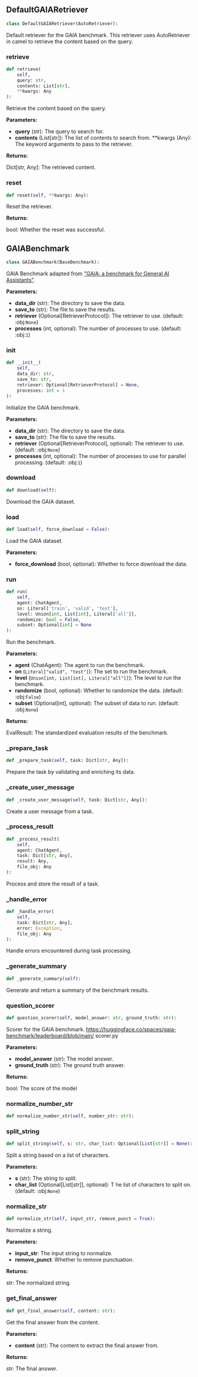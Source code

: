 <a id="camel.benchmarks.gaia"></a>

<a id="camel.benchmarks.gaia.DefaultGAIARetriever"></a>

## DefaultGAIARetriever

```python
class DefaultGAIARetriever(AutoRetriever):
```

Default retriever for the GAIA benchmark.
This retriever uses AutoRetriever in camel to retrieve the content based on
the query.

<a id="camel.benchmarks.gaia.DefaultGAIARetriever.retrieve"></a>

### retrieve

```python
def retrieve(
    self,
    query: str,
    contents: List[str],
    **kwargs: Any
):
```

Retrieve the content based on the query.

**Parameters:**

- **query** (str): The query to search for.
- **contents** (List[str]): The list of contents to search from. **kwargs (Any): The keyword arguments to pass to the retriever.

**Returns:**

  Dict[str, Any]: The retrieved content.

<a id="camel.benchmarks.gaia.DefaultGAIARetriever.reset"></a>

### reset

```python
def reset(self, **kwargs: Any):
```

Reset the retriever.

**Returns:**

  bool: Whether the reset was successful.

<a id="camel.benchmarks.gaia.GAIABenchmark"></a>

## GAIABenchmark

```python
class GAIABenchmark(BaseBenchmark):
```

GAIA Benchmark adapted from ["GAIA: a benchmark for General AI
Assistants"](https://huggingface.co/datasets/gaia-benchmark/GAIA).

**Parameters:**

- **data_dir** (str): The directory to save the data.
- **save_to** (str): The file to save the results.
- **retriever** (Optional[RetrieverProtocol]): The retriever to use. (default: :obj:`None`)
- **processes** (int, optional): The number of processes to use. (default: :obj:`1`)

<a id="camel.benchmarks.gaia.GAIABenchmark.__init__"></a>

### __init__

```python
def __init__(
    self,
    data_dir: str,
    save_to: str,
    retriever: Optional[RetrieverProtocol] = None,
    processes: int = 1
):
```

Initialize the GAIA benchmark.

**Parameters:**

- **data_dir** (str): The directory to save the data.
- **save_to** (str): The file to save the results.
- **retriever** (Optional[RetrieverProtocol], optional): The retriever to use. (default: :obj:`None`)
- **processes** (int, optional): The number of processes to use for parallel processing. (default: :obj:`1`)

<a id="camel.benchmarks.gaia.GAIABenchmark.download"></a>

### download

```python
def download(self):
```

Download the GAIA dataset.

<a id="camel.benchmarks.gaia.GAIABenchmark.load"></a>

### load

```python
def load(self, force_download = False):
```

Load the GAIA dataset.

**Parameters:**

- **force_download** (bool, optional): Whether to force download the data.

<a id="camel.benchmarks.gaia.GAIABenchmark.run"></a>

### run

```python
def run(
    self,
    agent: ChatAgent,
    on: Literal['train', 'valid', 'test'],
    level: Union[int, List[int], Literal['all']],
    randomize: bool = False,
    subset: Optional[int] = None
):
```

Run the benchmark.

**Parameters:**

- **agent** (ChatAgent): The agent to run the benchmark.
- **on** (`Literal["valid", "test"]`): The set to run the benchmark.
- **level** (`Union[int, List[int], Literal["all"]]`): The level to run the benchmark.
- **randomize** (bool, optional): Whether to randomize the data. (default: :obj:`False`)
- **subset** (Optional[int], optional): The subset of data to run. (default: :obj:`None`)

**Returns:**

  EvalResult: The standardized evaluation results of the benchmark.

<a id="camel.benchmarks.gaia.GAIABenchmark._prepare_task"></a>

### _prepare_task

```python
def _prepare_task(self, task: Dict[str, Any]):
```

Prepare the task by validating and enriching its data.

<a id="camel.benchmarks.gaia.GAIABenchmark._create_user_message"></a>

### _create_user_message

```python
def _create_user_message(self, task: Dict[str, Any]):
```

Create a user message from a task.

<a id="camel.benchmarks.gaia.GAIABenchmark._process_result"></a>

### _process_result

```python
def _process_result(
    self,
    agent: ChatAgent,
    task: Dict[str, Any],
    result: Any,
    file_obj: Any
):
```

Process and store the result of a task.

<a id="camel.benchmarks.gaia.GAIABenchmark._handle_error"></a>

### _handle_error

```python
def _handle_error(
    self,
    task: Dict[str, Any],
    error: Exception,
    file_obj: Any
):
```

Handle errors encountered during task processing.

<a id="camel.benchmarks.gaia.GAIABenchmark._generate_summary"></a>

### _generate_summary

```python
def _generate_summary(self):
```

Generate and return a summary of the benchmark results.

<a id="camel.benchmarks.gaia.GAIABenchmark.question_scorer"></a>

### question_scorer

```python
def question_scorer(self, model_answer: str, ground_truth: str):
```

Scorer for the GAIA benchmark.
https://huggingface.co/spaces/gaia-benchmark/leaderboard/blob/main/
scorer.py

**Parameters:**

- **model_answer** (str): The model answer.
- **ground_truth** (str): The ground truth answer.

**Returns:**

  bool: The score of the model

<a id="camel.benchmarks.gaia.GAIABenchmark.normalize_number_str"></a>

### normalize_number_str

```python
def normalize_number_str(self, number_str: str):
```

<a id="camel.benchmarks.gaia.GAIABenchmark.split_string"></a>

### split_string

```python
def split_string(self, s: str, char_list: Optional[List[str]] = None):
```

Split a string based on a list of characters.

**Parameters:**

- **s** (str): The string to split.
- **char_list** (Optional[List[str]], optional): T he list of characters to split on. (default: :obj:`None`)

<a id="camel.benchmarks.gaia.GAIABenchmark.normalize_str"></a>

### normalize_str

```python
def normalize_str(self, input_str, remove_punct = True):
```

Normalize a string.

**Parameters:**

- **input_str**: The input string to normalize.
- **remove_punct**: Whether to remove punctuation.

**Returns:**

  str: The normalized string.

<a id="camel.benchmarks.gaia.GAIABenchmark.get_final_answer"></a>

### get_final_answer

```python
def get_final_answer(self, content: str):
```

Get the final answer from the content.

**Parameters:**

- **content** (str): The content to extract the final answer from.

**Returns:**

  str: The final answer.

